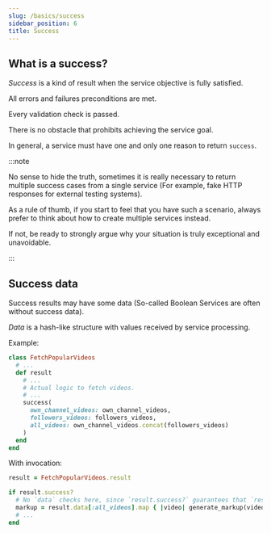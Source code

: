 ```yaml
---
slug: /basics/success
sidebar_position: 6
title: Success
---
```


## What is a success?

_Success_ is a kind of result when the service objective is fully satisfied.

All errors and failures preconditions are met.

Every validation check is passed.

There is no obstacle that prohibits achieving the service goal.

In general, a service must have one and only one reason to return `success`.

:::note

No sense to hide the truth, sometimes it is really necessary to return multiple success cases from a single service (For example, fake HTTP responses for external testing systems).

As a rule of thumb, if you start to feel that you have such a scenario, always prefer to think about how to create multiple services instead.

If not, be ready to strongly argue why your situation is truly exceptional and unavoidable.

:::

## Success data

Success results may have some data (So-called Boolean Services are often without success data).

_Data_ is a hash-like structure with values received by service processing.

Example:

```ruby
class FetchPopularVideos
  # ...
  def result
    # ...
    # Actual logic to fetch videos.
    # ...
    success(
      own_channel_videos: own_channel_videos,
      followers_videos: followers_videos,
      all_videos: own_channel_videos.concat(followers_videos)
    )
  end
end
```

With invocation:

```ruby
result = FetchPopularVideos.result

if result.success?
  # No `data` checks here, since `result.success?` guarantees that `result.data[:all_videos]` are 100% valid.
  markup = result.data[:all_videos].map { |video| generate_markup(video) }.join
  # ...
end
```
